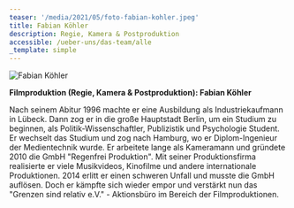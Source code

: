 ```yaml
---
teaser: '/media/2021/05/foto-fabian-kohler.jpeg'
title: Fabian Köhler
description: Regie, Kamera & Postproduktion
accessible: /ueber-uns/das-team/alle
_template: simple
---
```


![Fabian Köhler](/media/2021/05/foto-fabian-kohler.jpeg 'Fabian Köhler')

**Filmproduktion (Regie, Kamera & Postproduktion): Fabian Köhler**

Nach seinem Abitur 1996 machte er eine Ausbildung als Industriekaufmann in Lübeck. Dann zog er in die große Hauptstadt Berlin, um ein Studium zu beginnen, als Politik-Wissenschaftler, Publizistik und Psychologie Student. Er wechselt das Studium und zog nach Hamburg, wo er Diplom-Ingenieur der Medientechnik wurde. Er arbeitete lange als Kameramann und gründete 2010 die GmbH "Regenfrei Produktion". Mit seiner Produktionsfirma realisierte er viele Musikvideos, Kinofilme und andere internationale Produktionen. 2014 erlitt er einen schweren Unfall und musste die GmbH auflösen. Doch er kämpfte sich wieder empor und verstärkt nun das "Grenzen sind relativ e.V." - Aktionsbüro im Bereich der Filmproduktionen.
